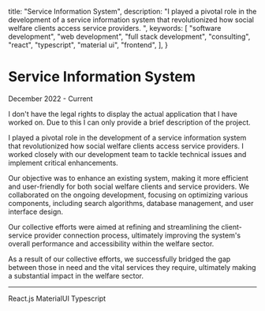 
  title: "Service Information System",
  description:
    "I played a pivotal role in the development of a service information system that revolutionized how social welfare clients access service providers. ",
  keywords: [
    "software development",
    "web development",
    "full stack development",
    "consulting",
    "react",
    "typescript",
    "material ui",
    "frontend",
  ],
}

<BackButton />

# Service Information System

<p className="text-sm text-muted-foreground">December 2022 - Current</p>

<div className="rounded-md border border-l-4 border-l-orange-400 p-4 font-semibold">
  I don't have the legal rights to display the actual application that I have
  worked on. Due to this I can only provide a brief description of the project.
</div>

I played a pivotal role in the development of a service information system that revolutionized how social welfare clients access service providers. I worked closely with our development team to tackle technical issues and implement critical enhancements.

Our objective was to enhance an existing system, making it more efficient and user-friendly for both social welfare clients and service providers. We collaborated on the ongoing development, focusing on optimizing various components, including search algorithms, database management, and user interface design.

Our collective efforts were aimed at refining and streamlining the client-service provider connection process, ultimately improving the system's overall performance and accessibility within the welfare sector.

As a result of our collective efforts, we successfully bridged the gap between those in need and the vital services they require, ultimately making a substantial impact in the welfare sector.

---

<Badge variant="outline">React.js</Badge>
<Badge variant="outline">MaterialUI</Badge>
<Badge variant="outline">Typescript</Badge>

